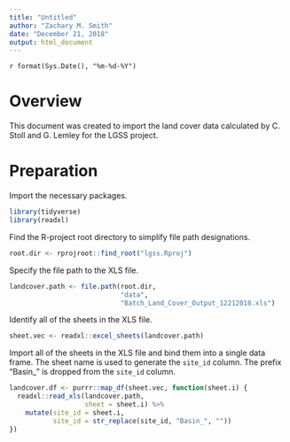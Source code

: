 ```yaml
---
title: "Untitled"
author: "Zachary M. Smith"
date: "December 21, 2018"
output: html_document
---
```

`r format(Sys.Date(), "%m-%d-%Y")`

# Overview

This document was created to import the land cover data calculated by C. Stoll and G. Lemley for the LGSS project.

# Preparation

Import the necessary packages.
```r
library(tidyverse)
library(readxl)
```

Find the R-project root directory to simplify file path designations.
```r
root.dir <- rprojroot::find_root("lgss.Rproj")
```

Specify the file path to the XLS file.
```r
landcover.path <- file.path(root.dir,
                            "data",
                            "Batch_Land_Cover_Output_12212018.xls")
```

Identify all of the sheets in the XLS file.
```r
sheet.vec <- readxl::excel_sheets(landcover.path)
```

Import all of the sheets in the XLS file and bind them into a single data frame. The sheet name is used to generate the `site_id` column. The prefix "Basin_" is dropped from the `site_id` column.
```r
landcover.df <- purrr::map_df(sheet.vec, function(sheet.i) {
  readxl::read_xls(landcover.path,
                   sheet = sheet.i) %>% 
    mutate(site_id = sheet.i,
           site_id = str_replace(site_id, "Basin_", ""))
})
```

